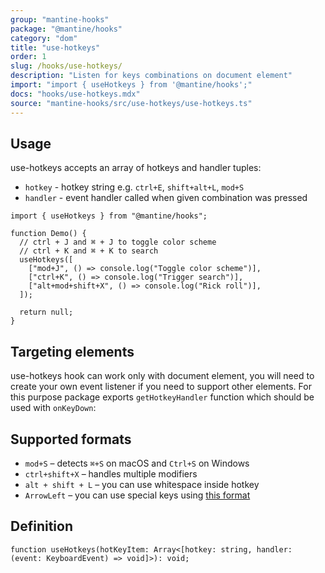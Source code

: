 ```yaml
---
group: "mantine-hooks"
package: "@mantine/hooks"
category: "dom"
title: "use-hotkeys"
order: 1
slug: /hooks/use-hotkeys/
description: "Listen for keys combinations on document element"
import: "import { useHotkeys } from '@mantine/hooks';"
docs: "hooks/use-hotkeys.mdx"
source: "mantine-hooks/src/use-hotkeys/use-hotkeys.ts"
---
```



## Usage

use-hotkeys accepts an array of hotkeys and handler tuples:

- `hotkey` - hotkey string e.g. `ctrl+E`, `shift+alt+L`, `mod+S`
- `handler` - event handler called when given combination was pressed

```tsx
import { useHotkeys } from "@mantine/hooks";

function Demo() {
  // ctrl + J and ⌘ + J to toggle color scheme
  // ctrl + K and ⌘ + K to search
  useHotkeys([
    ["mod+J", () => console.log("Toggle color scheme")],
    ["ctrl+K", () => console.log("Trigger search")],
    ["alt+mod+shift+X", () => console.log("Rick roll")],
  ]);

  return null;
}
```

## Targeting elements

use-hotkeys hook can work only with document element, you will need to create your own event listener
if you need to support other elements. For this purpose package exports `getHotkeyHandler` function
which should be used with `onKeyDown`:

<Demo data={HooksDemos.useHotkeysDemo} />

## Supported formats

- `mod+S` – detects `⌘+S` on macOS and `Ctrl+S` on Windows
- `ctrl+shift+X` – handles multiple modifiers
- `alt + shift + L` – you can use whitespace inside hotkey
- `ArrowLeft` – you can use special keys using [this format](https://developer.mozilla.org/en-US/docs/Web/API/KeyboardEvent/key/Key_Values)

## Definition

```tsx
function useHotkeys(hotKeyItem: Array<[hotkey: string, handler: (event: KeyboardEvent) => void]>): void;
```
